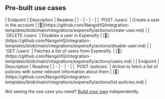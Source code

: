 
## Pre-built use cases

<AccordionGroup>


<Accordion title="Users">
| Endpoint | Description | Readme |
| - | - | - |
| `POST /users` | Create a user in the account | [🔗](https://github.com/NangoHQ/integration-templates/blob/main/integrations/expensify/actions/create-user.md) |
| `DELETE /users` | Disables a user in Expensify | [🔗](https://github.com/NangoHQ/integration-templates/blob/main/integrations/expensify/actions/disable-user.md) |
| `GET /users` | Fetches a list of users from Expensify. | [🔗](https://github.com/NangoHQ/integration-templates/blob/main/integrations/expensify/actions/users.md) |
</Accordion>


<Accordion title="Others">
| Endpoint | Description | Readme |
| - | - | - |
| `POST /policies` | Action to fetch a list of policies with some relevant information about them | [🔗](https://github.com/NangoHQ/integration-templates/blob/main/integrations/expensify/actions/list-policies.md) |
</Accordion>

</AccordionGroup>

<Tip>Not seeing the use case you need? [Build your own](https://docs.nango.dev/guides/customize/setup) independently.</Tip>
